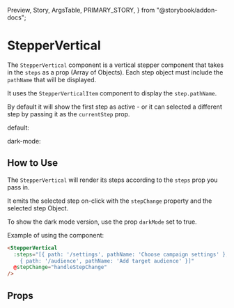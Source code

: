   Preview,
  Story,
  ArgsTable,
  PRIMARY_STORY,
} from "@storybook/addon-docs";

# StepperVertical

The `StepperVertical` component is a vertical stepper component that takes in the `steps` as a prop (Array of Objects). Each step object must include the `pathName` that will be displayed.

It uses the `StepperVerticalItem` component to display the `step.pathName`.

By default it will show the first step as active - or it can selected a different step by passing it as the `currentStep` prop.

default:

<Preview>
  <Story id="components-steppervertical--default" />
</Preview>

dark-mode:

<Preview>
  <Story id="components-steppervertical--dark-mode" />
</Preview>

## How to Use

The `StepperVertical` will render its steps according to the `steps` prop you pass in.

It emits the selected step on-click with the `stepChange` property and the selected step Object.

To show the dark mode version, use the prop `darkMode` set to true.

Example of using the component:

```html
<StepperVertical
  :steps="[{ path: '/settings', pathName: 'Choose campaign settings' },
    { path: '/audience', pathName: 'Add target audience' }]"
  @stepChange="handleStepChange"
/>
```

## Props

<ArgsTable story={PRIMARY_STORY} />
